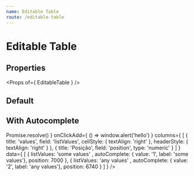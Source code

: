 ```yaml
---
name: Editable Table
route: /editable-table
---
```



# Editable Table

## Properties
<Props of={ EditableTable } />

## Default
<Playground>
    <EditableTable
        noHeader
        title='adicionar'
        columns={[
            {   
                title: 'Leitura', 
                field: 'readAt', 
                initialEditValue: new Date(),
                type: 'datetime',
                cellStyle: { textAlign: 'right' },
                headerStyle: { textAlign: 'right' }
            },
            { 
                title: 'Posição', 
                field: 'position', 
                type: 'numeric' 
            },
            { 
                title: 'Origem', 
                field: 'origin', 
                editable: 'never', 
                initialEditValue: 'Manual'
            }
        ]}
        data={[
            { 
                readAt: new Date('07/01/2019 17:21'), 
                position: 7000, 
                origin: 'Manual'
            },
            {
                readAt: new Date('06/15/2019 16:01'), 
                position: 6740, 
                origin: 'Manual'
            },
            {
                readAt: new Date('06/01/2019 19:22'),
                position: 6450, 
                origin: 'S.O. 018774'
            },
            {
                readAt: new Date('05/15/2019 14:07'),
                position: 5600, 
                origin: 'S.0. 018774'
            }
        ]}
    />
</Playground>

## With Autocomplete
<Playground>
    <EditableTable
        noHeader
        title='adicionar'
        autoCompleteSuggestions={
            [
                { label: 'other values', value: '123456' },
                { label: 'only values', value: '10000' }, 
                { label: 'some values', value: '5000' }, 
                { label: 'any values', value: '12' }
            ]
        }
        autoCompleteField='listValues'
        onUpdateRow={ () => Promise.resolve() }
        onClickAdd={ () => window.alert('hello') }
        columns={
            [
                {   
                    title: 'values', 
                    field: 'listValues', 
                    cellStyle: { textAlign: 'right' },
                    headerStyle: { textAlign: 'right' }
                },
                { 
                    title: 'Posição', 
                    field: 'position', 
                    type: 'numeric' 
                }
            ]
        }
        data={
            [
                { 
                    listValues: 'some values' ,
                    autoComplete: { value: '1', label: 'some values'},
                    position: 7000
                },
                { 
                    listValues: 'any values' ,
                    autoComplete: { value: '2', label: 'any values'},
                    position: 6740
                }
            ]
        }
    />
</Playground>